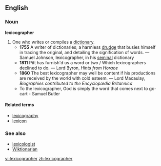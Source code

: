 ==English==
===Noun===
'''lexicographer'''

#One who writes or compiles a [[dictionary]].
#*'''1755''' A writer of dictionaries; a harmless [[drudge]] that busies himself in tracing the original, and detailing the signification of words. &mdash; Samuel Johnson, lexicographer, in his [[seminal]] dictionary
#*'''1811''' Pitt has furnish'd us a word or two / Which lexicographers declined to do. &mdash; Lord Byron, ''Hints from Horace''
#*'''1860''' The best lexicographer may well be content if his productions are received by the world with cold esteem. &mdash; Lord Macaulay, ''Biographies contributed to the Encyclopædia Britannica''
#*To the lexicographer, God is simply the word that comes next to go-cart - Samuel Butler
====Related terms====
*[[lexicography]]
*[[lexicon]]

===See also===
*[[lexicologist]]
*[[Wiktionarian]]

[[vi:lexicographer]]
[[zh:lexicographer]]